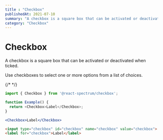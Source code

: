 ```yaml
---
title : "Checkbox"
publishedAt: 2021-07-10
summary: "A checkbox is a square box that can be activated or deactivated when ticked."
category: "Checkbox"
---
```


# Checkbox

A checkbox is a square box that can be activated or deactivated when ticked.

Use checkboxes to select one or more options from a list of choices.

{/* <Canvas of={CheckboxStories.Unchecked} /> */}

```javascript
import { Checkbox } from '@react-spectrum/checkbox';

function Example() {
  return <Checkbox>Label</Checkbox>;
}
```

```jsx
<Checkbox>Label</Checkbox>
```

```html
<input type="checkbox" id="checkbox" name="checkbox" value="checkbox">
<label for="checkbox">Label</label>
```